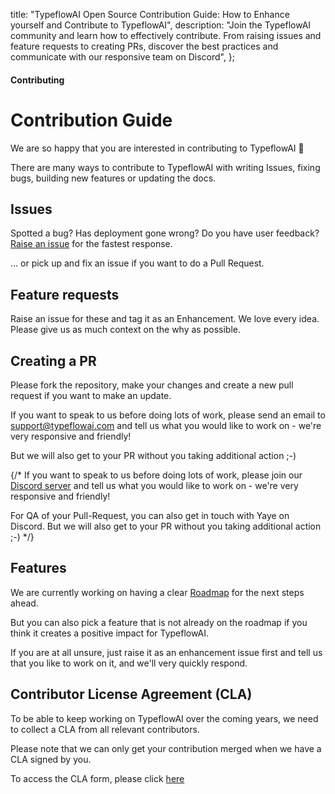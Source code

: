   title: "TypeflowAI Open Source Contribution Guide: How to Enhance yourself and Contribute to TypeflowAI",
  description:
    "Join the TypeflowAI community and learn how to effectively contribute. From raising issues and feature requests to creating PRs, discover the best practices and communicate with our responsive team on Discord",
};

#### Contributing

# Contribution Guide

We are so happy that you are interested in contributing to TypeflowAI 🤗

There are many ways to contribute to TypeflowAI with writing Issues, fixing bugs, building new features or updating the docs.

## Issues

Spotted a bug? Has deployment gone wrong? Do you have user feedback? [Raise an issue](https://github.com/TypeflowAI/typeflowai/issues/new/choose) for the fastest response.

... or pick up and fix an issue if you want to do a Pull Request.

## Feature requests

Raise an issue for these and tag it as an Enhancement. We love every idea. Please give us as much context on the why as possible.

## Creating a PR

Please fork the repository, make your changes and create a new pull request if you want to make an update.

If you want to speak to us before doing lots of work, please send an email to support@typeflowai.com and tell us what you would like to work on - we're very responsive and friendly!

 But we will also get to your PR without you taking additional action ;-)

{/* If you want to speak to us before doing lots of work, please join our [Discord server](https://typeflowai.com/discord) and tell us what you would like to work on - we're very responsive and friendly!

For QA of your Pull-Request, you can also get in touch with Yaye on Discord. But we will also get to your PR without you taking additional action ;-) */}

## Features

We are currently working on having a clear [Roadmap](https://github.com/TypeflowAI/typeflowai) for the next steps ahead.

But you can also pick a feature that is not already on the roadmap if you think it creates a positive impact for TypeflowAI.

If you are at all unsure, just raise it as an enhancement issue first and tell us that you like to work on it, and we'll very quickly respond.

## Contributor License Agreement (CLA)

To be able to keep working on TypeflowAI over the coming years, we need to collect a CLA from all relevant contributors.

Please note that we can only get your contribution merged when we have a CLA signed by you.

To access the CLA form, please click [here](https://dashboard.typeflowai.com/s/clutm6fyu00004otebb9tnxh5)